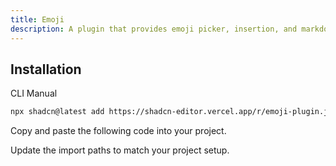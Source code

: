 ```yaml
---
title: Emoji
description: A plugin that provides emoji picker, insertion, and markdown support.
---
```


<ComponentPreview
  name="emoji-plugin-demo"
  className="[&_.preview>[data-orientation=vertical]]:sm:max-w-[70%]"
  description="A plugin that provides emoji picker, insertion, and markdown support."
/>

## Installation

<Tabs defaultValue="cli">

<TabsList>
  <TabsTrigger value="cli">CLI</TabsTrigger>
  <TabsTrigger value="manual">Manual</TabsTrigger>
</TabsList>

<TabsContent value="cli">

```bash
npx shadcn@latest add https://shadcn-editor.vercel.app/r/emoji-plugin.json
```

</TabsContent>

<TabsContent value="manual">

<Steps>

<Step>Copy and paste the following code into your project.</Step>

<ComponentSource name="emoji-plugin" />

<Step>Update the import paths to match your project setup.</Step>

</Steps>

</TabsContent>

</Tabs>
